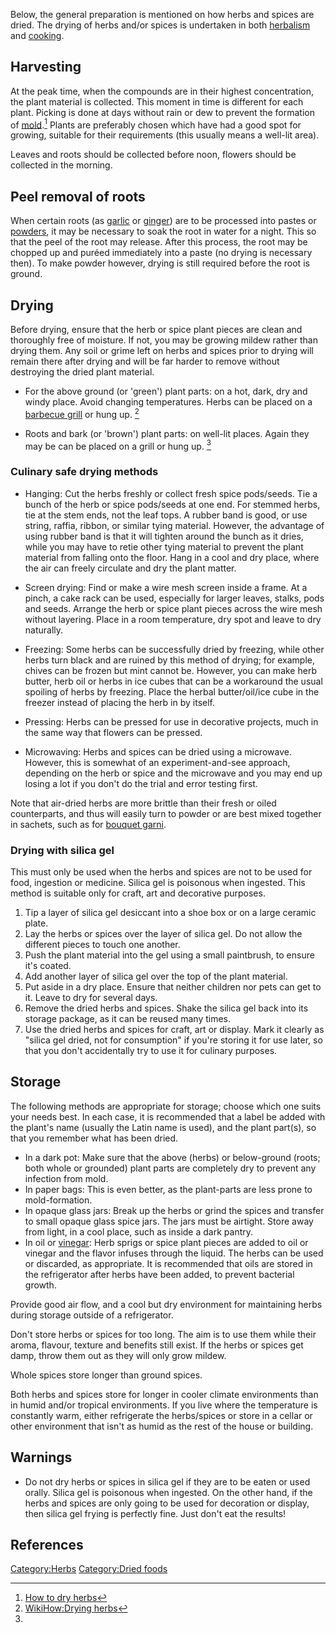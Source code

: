 Below, the general preparation is mentioned on how herbs and spices are dried. The drying of herbs and/or spices is undertaken in both [[herbalism]] and [[cooking]].

==Harvesting==
At the peak time, when the compounds are in their highest concentration, the plant material is collected. This moment in time is different for each plant. Picking is done at days without rain or dew to prevent the formation of [[mold]].<ref>[http://gardening.about.com/od/vegetablepatch/a/DryingHerbs.htm How to dry herbs]</ref> Plants are preferably chosen which have had a good spot for growing, suitable for their requirements (this usually means a well-lit area).

Leaves and roots should be collected before noon, flowers should be collected in the morning.

== Peel removal of roots ==
When certain roots (as [[garlic]] or [[ginger]]) are to be processed into pastes or [[Powder (substance)|powders]], it may be necessary to soak the root in water for a night. This so that the peel of the root may release. After this process, the root may be chopped up and puréed immediately into a paste (no drying is necessary then). To make powder however, drying is still required before the root is ground.

==Drying==
Before drying, ensure that the herb or spice plant pieces are clean and thoroughly free of moisture. If not, you may be growing mildew rather than drying them. Any soil or grime left on herbs and spices prior to drying will remain there after drying and will be far harder to remove without destroying the dried plant material.

*For the above ground (or 'green') plant parts: on a hot, dark, dry and windy place. Avoid changing temperatures. Herbs can be placed on a [[barbecue grill]] or hung up. <ref name="WikiHow:Drying herbs">[http://www.wikihow.com/Dry-Herbs WikiHow:Drying herbs]</ref>

*Roots and bark (or 'brown') plant parts: on well-lit places. Again they may be can be placed on a grill or hung up. <ref name="WikiHow:Drying herbs"/>

=== Culinary safe drying methods ===
* Hanging: Cut the herbs freshly or collect fresh spice pods/seeds. Tie a bunch of the herb or spice pods/seeds at one end. For stemmed herbs, tie at the stem ends, not the leaf tops. A rubber band is good, or use string, raffia, ribbon, or similar tying material. However, the advantage of using rubber band is that it will tighten around the bunch as it dries, while you may have to retie other tying material to prevent the plant material from falling onto the floor. Hang in a cool and dry place, where the air can freely circulate and dry the plant matter.

*Screen drying: Find or make a wire mesh screen inside a frame. At a pinch, a cake rack can be used, especially for larger leaves, stalks, pods and seeds. Arrange the herb or spice plant pieces across the wire mesh without layering. Place in a room temperature, dry spot and leave to dry naturally.

*Freezing: Some herbs can be successfully dried by freezing, while other herbs turn black and are ruined by this method of drying; for example, chives can be frozen but mint cannot be. However, you can make herb butter, herb oil or herbs in ice cubes that can be a workaround the usual spoiling of herbs by freezing. Place the herbal butter/oil/ice cube in the freezer instead of placing the herb in by itself.

*Pressing: Herbs can be pressed for use in decorative projects, much in the same way that flowers can be pressed.

*Microwaving: Herbs and spices can be dried using a microwave. However, this is somewhat of an experiment-and-see approach, depending on the herb or spice and the microwave and you may end up losing a lot if you don't do the trial and error testing first.

Note that air-dried herbs are more brittle than their fresh or oiled counterparts, and thus will easily turn to powder or are best mixed together in sachets, such as for [[bouquet garni]].

=== Drying with silica gel ===
This must only be used when the herbs and spices are not to be used for food, ingestion or medicine. Silica gel is poisonous when ingested. This method is suitable only for craft, art and decorative purposes.

# Tip a layer of silica gel desiccant into a shoe box or on a large ceramic plate.
# Lay the herbs or spices over the layer of silica gel. Do not allow the different pieces to touch one another.
# Push the plant material into the gel using a small paintbrush, to ensure it's coated.
# Add another layer of silica gel over the top of the plant material.
# Put aside in a dry place. Ensure that neither children nor pets can get to it. Leave to dry for several days.
# Remove the dried herbs and spices. Shake the silica gel back into its storage package, as it can be reused many times.
# Use the dried herbs and spices for craft, art or display. Mark it clearly as "silica gel dried, not for consumption" if you're storing it for use later, so that you don't accidentally try to use it for culinary purposes.

==Storage==
The following methods are appropriate for storage; choose which one suits your needs best. In each case, it is recommended that a label be added with the plant's name (usually the Latin name is used), and the plant part(s), so that you remember what has been dried.

* In a dark pot: Make sure that the above (herbs) or below-ground (roots; both whole or grounded) plant parts are completely dry to prevent any infection from mold.
* In paper bags: This is even better, as the plant-parts are less prone to mold-formation.
* In opaque glass jars: Break up the herbs or grind the spices and transfer to small opaque glass spice jars. The jars must be airtight. Store away from light, in a cool place, such as inside a dark pantry.
* In oil or [[vinegar]]: Herb sprigs or spice plant pieces are added to oil or vinegar and the flavor infuses through the liquid. The herbs can be used or discarded, as appropriate. It is recommended that oils are stored in the refrigerator after herbs have been added, to prevent bacterial growth.

Provide good air flow, and a cool but dry environment for maintaining herbs during storage outside of a refrigerator.

Don't store herbs or spices for too long. The aim is to use them while their aroma, flavour, texture and benefits still exist. If the herbs or spices get damp, throw them out as they will only grow mildew.

Whole spices store longer than ground spices. 

Both herbs and spices store for longer in cooler climate environments than in humid and/or tropical environments. If you live where the temperature is constantly warm, either refrigerate the herbs/spices or store in a cellar or other environment that isn't as humid as the rest of the house or building.

== Warnings ==
*Do not dry herbs or spices in silica gel if they are to be eaten or used orally. Silica gel is poisonous when ingested. On the other hand, if the herbs and spices are only going to be used for decoration or display, then silica gel frying is perfectly fine. Just don't eat the results!

==References==
{{reflist}}

[[Category:Herbs]]
[[Category:Dried foods]]